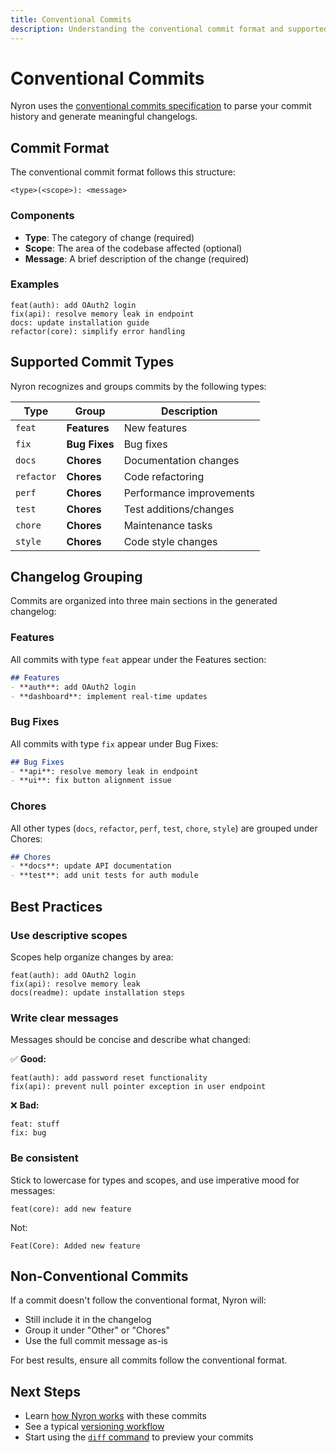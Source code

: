 ```yaml
---
title: Conventional Commits
description: Understanding the conventional commit format and supported types
---
```


# Conventional Commits

Nyron uses the [conventional commits specification](https://www.conventionalcommits.org/) to parse your commit history and generate meaningful changelogs.

## Commit Format

The conventional commit format follows this structure:

```
<type>(<scope>): <message>
```

### Components

- **Type**: The category of change (required)
- **Scope**: The area of the codebase affected (optional)
- **Message**: A brief description of the change (required)

### Examples

```
feat(auth): add OAuth2 login
fix(api): resolve memory leak in endpoint
docs: update installation guide
refactor(core): simplify error handling
```

## Supported Commit Types

Nyron recognizes and groups commits by the following types:

| Type | Group | Description |
|------|-------|-------------|
| `feat` | **Features** | New features |
| `fix` | **Bug Fixes** | Bug fixes |
| `docs` | **Chores** | Documentation changes |
| `refactor` | **Chores** | Code refactoring |
| `perf` | **Chores** | Performance improvements |
| `test` | **Chores** | Test additions/changes |
| `chore` | **Chores** | Maintenance tasks |
| `style` | **Chores** | Code style changes |

## Changelog Grouping

Commits are organized into three main sections in the generated changelog:

### Features

All commits with type `feat` appear under the Features section:

```markdown
## Features
- **auth**: add OAuth2 login
- **dashboard**: implement real-time updates
```

### Bug Fixes

All commits with type `fix` appear under Bug Fixes:

```markdown
## Bug Fixes
- **api**: resolve memory leak in endpoint
- **ui**: fix button alignment issue
```

### Chores

All other types (`docs`, `refactor`, `perf`, `test`, `chore`, `style`) are grouped under Chores:

```markdown
## Chores
- **docs**: update API documentation
- **test**: add unit tests for auth module
```

## Best Practices

### Use descriptive scopes

Scopes help organize changes by area:

```
feat(auth): add OAuth2 login
fix(api): resolve memory leak
docs(readme): update installation steps
```

### Write clear messages

Messages should be concise and describe what changed:

✅ **Good:**
```
feat(auth): add password reset functionality
fix(api): prevent null pointer exception in user endpoint
```

❌ **Bad:**
```
feat: stuff
fix: bug
```

### Be consistent

Stick to lowercase for types and scopes, and use imperative mood for messages:

```
feat(core): add new feature
```

Not:
```
Feat(Core): Added new feature
```

## Non-Conventional Commits

If a commit doesn't follow the conventional format, Nyron will:

- Still include it in the changelog
- Group it under "Other" or "Chores"
- Use the full commit message as-is

For best results, ensure all commits follow the conventional format.

## Next Steps

- Learn [how Nyron works](/docs/guides/how-it-works) with these commits
- See a typical [versioning workflow](/docs/guides/workflow)
- Start using the [`diff` command](/docs/commands/diff) to preview your commits

